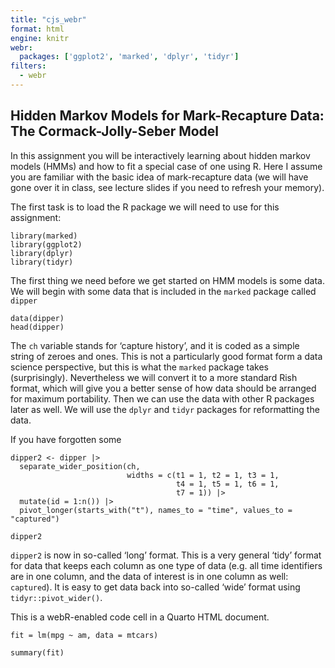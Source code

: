 ```yaml
---
title: "cjs_webr"
format: html
engine: knitr
webr:
  packages: ['ggplot2', 'marked', 'dplyr', 'tidyr']
filters:
  - webr
---
```


## Hidden Markov Models for Mark-Recapture Data: The Cormack-Jolly-Seber Model

In this assignment you will be interactively learning about hidden markov models (HMMs) and how to fit a special case of one using R. Here I assume you are familiar with the basic idea of mark-recapture data (we will have gone over it in class, see lecture slides if you need to refresh your memory).

The first task is to load the R package we will need to use for this assignment:

```webr-r
library(marked)
library(ggplot2)
library(dplyr)
library(tidyr)
```

The first thing we need before we get started on HMM models is some data. We will begin with some data that is included in the `marked` package called `dipper`

```webr-r
data(dipper)
head(dipper)
```

The `ch` variable stands for 'capture history', and it is coded as a simple string of zeroes and ones. This is not a particularly good format form a data science perspective, but this is what the `marked` package takes (surprisingly). Nevertheless we will convert it to a more standard Rish format, which will give you a better sense of how data should be arranged for maximum portability. Then we can use the data with other R packages later as well. We will use the `dplyr` and `tidyr` packages for reformatting the data.

If you have forgotten some

```webr-r
dipper2 <- dipper |>
  separate_wider_position(ch, 
                          widths = c(t1 = 1, t2 = 1, t3 = 1, 
                                     t4 = 1, t5 = 1, t6 = 1,
                                     t7 = 1)) |>
  mutate(id = 1:n()) |>
  pivot_longer(starts_with("t"), names_to = "time", values_to = "captured")

dipper2
```

`dipper2` is now in so-called 'long' format. This is a very general 'tidy' format for data that keeps each column as one type of data (e.g. all time identifiers are in one column, and the data of interest is in one column as well: `captured`). It is easy to get data back into so-called 'wide' format using `tidyr::pivot_wider()`.

This is a webR-enabled code cell in a Quarto HTML document.

```webr-r
fit = lm(mpg ~ am, data = mtcars)

summary(fit)
```
